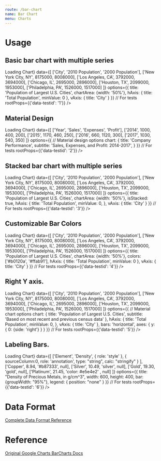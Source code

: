 ```yaml
---
route: /bar-chart
name: Bar Chart
menu: Charts
---
```




# Usage

## Basic bar chart with multiple series

<Playground>
  <Chart 
    width={"500px"}
    height={"300px"}
    chartType="BarChart"
    loader={<div>Loading Chart</div>}
    data={[
      ['City', '2010 Population', '2000 Population'],
      ['New York City, NY', 8175000, 8008000],
      ['Los Angeles, CA', 3792000, 3694000],
      ['Chicago, IL', 2695000, 2896000],
      ['Houston, TX', 2099000, 1953000],
      ['Philadelphia, PA', 1526000, 1517000]
    ]}
    options={{
      title: 'Population of Largest U.S. Cities',
      chartArea: {width: '50%'},
      hAxis: {
        title: 'Total Population',
        minValue: 0
      },
      vAxis: {
        title: 'City'
      }
    }}
    // For tests
    rootProps={{'data-testid': '1'}}
  />
</Playground>


## Material Design

<Playground>
  <Chart 
    width={"500px"}
    height={"300px"}
    chartType="Bar"
    loader={<div>Loading Chart</div>}
    data={[
      ['Year', 'Sales', 'Expenses', 'Profit'],
      ['2014', 1000, 400, 200],
      ['2015', 1170, 460, 250],
      ['2016', 660, 1120, 300],
      ['2017', 1030, 540, 350]
    ]}
    options={{
      // Material design options
      chart: {
        title: 'Company Performance',
        subtitle: 'Sales, Expenses, and Profit: 2014-2017',
      }
    }}
    // For tests
    rootProps={{'data-testid': '2'}}
  />
</Playground>




## Stacked bar chart with multiple series

<Playground>
  <Chart 
    width={"500px"}
    height={"300px"}
    chartType="BarChart"
    loader={<div>Loading Chart</div>}
    data={[
      ['City', '2010 Population', '2000 Population'],
      ['New York City, NY', 8175000, 8008000],
      ['Los Angeles, CA', 3792000, 3694000],
      ['Chicago, IL', 2695000, 2896000],
      ['Houston, TX', 2099000, 1953000],
      ['Philadelphia, PA', 1526000, 1517000]
    ]}
    options={{
      title: 'Population of Largest U.S. Cities',
      chartArea: {width: '50%'},
      isStacked: true,
      hAxis: {
        title: 'Total Population',
        minValue: 0,
      },
      vAxis: {
        title: 'City'
      }
    }}
    // For tests
    rootProps={{'data-testid': '3'}}
  />
</Playground>

## Customizable Bar Colors


<Playground>
  <Chart 
    width={"500px"}
    height={"300px"}
    chartType="BarChart"
    loader={<div>Loading Chart</div>}
    data={[
      ['City', '2010 Population', '2000 Population'],
      ['New York City, NY', 8175000, 8008000],
      ['Los Angeles, CA', 3792000, 3694000],
      ['Chicago, IL', 2695000, 2896000],
      ['Houston, TX', 2099000, 1953000],
      ['Philadelphia, PA', 1526000, 1517000]
    ]}
    options={{
      title: 'Population of Largest U.S. Cities',
      chartArea: {width: '50%'},
      colors: ['#b0120a', '#ffab91'],
      hAxis: {
        title: 'Total Population',
        minValue: 0
      },
      vAxis: {
        title: 'City'
      }
    }}
    // For tests
    rootProps={{'data-testid': '4'}}
  />
</Playground>

## Right Y axis.

<Playground>
  <Chart 
    width={"500px"}
    height={"300px"}
    // Note here we use Bar instead of BarChart to load the material design version
    chartType="Bar"
    loader={<div>Loading Chart</div>}
    data={[
      ['City', '2010 Population', '2000 Population'],
      ['New York City, NY', 8175000, 8008000],
      ['Los Angeles, CA', 3792000, 3694000],
      ['Chicago, IL', 2695000, 2896000],
      ['Houston, TX', 2099000, 1953000],
      ['Philadelphia, PA', 1526000, 1517000]
    ]}
    options={{
      // Material chart options
      chart: {
          title: 'Population of Largest U.S. Cities',
          subtitle: 'Based on most recent and previous census data'
        },
      hAxis: {
        title: 'Total Population',
        minValue: 0,
      },
      vAxis: {
        title: 'City'
      },
      bars: 'horizontal',
      axes: {
        y: {
          0: {side: 'right'}
        }
      }
    }}
    // For tests
    rootProps={{'data-testid': '5'}}
  />
</Playground>


## Labeling Bars.

<Playground>
  <Chart 
    width={"500px"}
    height={"300px"}
    chartType="BarChart"
    loader={<div>Loading Chart</div>}
    data={[
      ['Element', 'Density', { role: 'style' }, { sourceColumn:0, role: 'annotation', type: "string", calc: "stringify" } ],
      ['Copper', 8.94, '#b87333', null],
      ['Silver', 10.49, 'silver', null],
      ['Gold', 19.30, 'gold', null],
      ['Platinum', 21.45, 'color: #e5e4e2' , null]
    ]}
    options={{
      title: "Density of Precious Metals, in g/cm^3",
      width: 600,
      height: 400,
      bar: {groupWidth: "95%"},
      legend: { position: "none" }
    }}
    // For tests
    rootProps={{'data-testid': '6'}}
  />
</Playground>


# Data Format

[Complete Data Format Reference](https://developers.google.com/chart/interactive/docs/gallery/barchart#data-format)

# Reference 

[Original Google Charts BarCharts Docs](https://developers.google.com/chart/interactive/docs/gallery/barchart)
